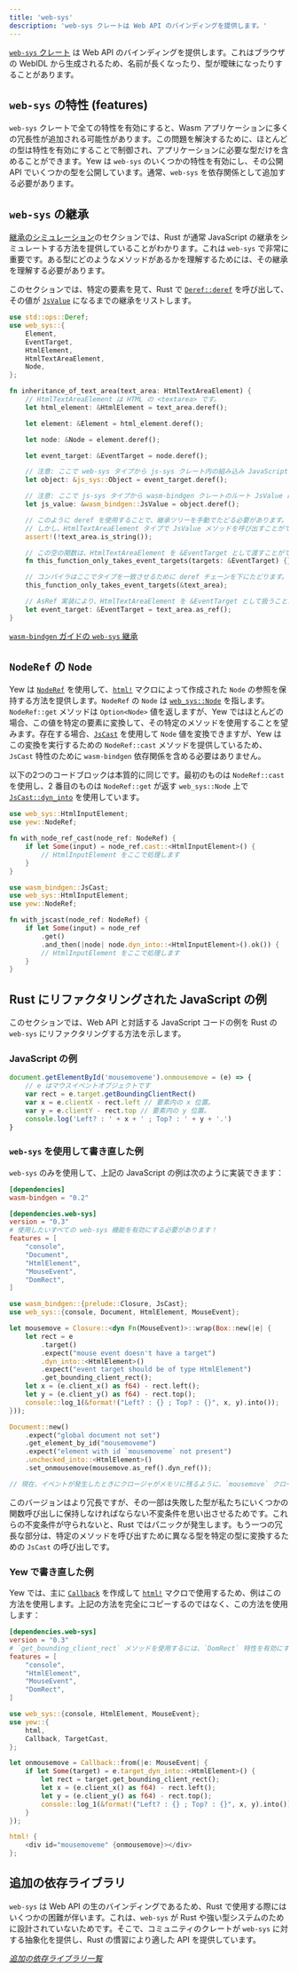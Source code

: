 ```yaml
---
title: 'web-sys'
description: 'web-sys クレートは Web API のバインディングを提供します。'
---
```



[`web-sys` クレート](https://crates.io/crates/web-sys) は Web API のバインディングを提供します。これはブラウザの WebIDL から生成されるため、名前が長くなったり、型が曖昧になったりすることがあります。

## `web-sys` の特性 (features)

`web-sys` クレートで全ての特性を有効にすると、Wasm アプリケーションに多くの冗長性が追加される可能性があります。この問題を解決するために、ほとんどの型は特性を有効にすることで制御され、アプリケーションに必要な型だけを含めることができます。Yew は `web-sys` のいくつかの特性を有効にし、その公開 API でいくつかの型を公開しています。通常、`web-sys` を依存関係として追加する必要があります。

## `web-sys` の継承

[継承のシミュレーション](./wasm-bindgen.mdx#simulating-inheritance)のセクションでは、Rust が通常 JavaScript の継承をシミュレートする方法を提供していることがわかります。これは `web-sys` で非常に重要です。ある型にどのようなメソッドがあるかを理解するためには、その継承を理解する必要があります。

このセクションでは、特定の要素を見て、Rust で [`Deref::deref`](https://doc.rust-lang.org/std/ops/trait.Deref.html#tymethod.deref) を呼び出して、その値が [`JsValue`](./wasm-bindgen.mdx#jsvalue) になるまでの継承をリストします。

```rust
use std::ops::Deref;
use web_sys::{
    Element,
    EventTarget,
    HtmlElement,
    HtmlTextAreaElement,
    Node,
};

fn inheritance_of_text_area(text_area: HtmlTextAreaElement) {
    // HtmlTextAreaElement は HTML の <textarea> です。
    let html_element: &HtmlElement = text_area.deref();

    let element: &Element = html_element.deref();

    let node: &Node = element.deref();

    let event_target: &EventTarget = node.deref();

    // 注意: ここで web-sys タイプから js-sys クレート内の組み込み JavaScript タイプに移行しました。
    let object: &js_sys::Object = event_target.deref();

    // 注意: ここで js-sys タイプから wasm-bindgen クレートのルート JsValue に移行しました。
    let js_value: &wasm_bindgen::JsValue = object.deref();

    // このように deref を使用することで、継承ツリーを手動でたどる必要があります。
    // しかし、HtmlTextAreaElement タイプで JsValue メソッドを呼び出すことができます。
    assert!(!text_area.is_string());

    // この空の関数は、HtmlTextAreaElement を &EventTarget として渡すことができることを示すためのものです。
    fn this_function_only_takes_event_targets(targets: &EventTarget) {};

    // コンパイラはここでタイプを一致させるために deref チェーンを下にたどります。
    this_function_only_takes_event_targets(&text_area);

    // AsRef 実装により、HtmlTextAreaElement を &EventTarget として扱うことができます。
    let event_target: &EventTarget = text_area.as_ref();
}
```

[`wasm-bindgen` ガイドの `web-sys` 継承](https://wasm-bindgen.github.io/wasm-bindgen/web-sys/inheritance.html)

## `NodeRef` の `Node`

Yew は [`NodeRef`](concepts/function-components/node-refs.mdx) を使用して、[`html!`](concepts/html/introduction.mdx) マクロによって作成された `Node` の参照を保持する方法を提供します。`NodeRef` の `Node` は [`web_sys::Node`](https://wasm-bindgen.github.io/wasm-bindgen/api/web_sys/struct.Node.html) を指します。`NodeRef::get` メソッドは `Option<Node>` 値を返しますが、Yew ではほとんどの場合、この値を特定の要素に変換して、その特定のメソッドを使用することを望みます。存在する場合、[`JsCast`](./wasm-bindgen.mdx#JsCast) を使用して `Node` 値を変換できますが、Yew はこの変換を実行するための `NodeRef::cast` メソッドを提供しているため、`JsCast` 特性のために `wasm-bindgen` 依存関係を含める必要はありません。

以下の2つのコードブロックは本質的に同じです。最初のものは `NodeRef::cast` を使用し、2 番目のものは `NodeRef::get` が返す `web_sys::Node` 上で [`JsCast::dyn_into`](https://wasm-bindgen.github.io/wasm-bindgen/api/wasm_bindgen/trait.JsCast.html#method.dyn_into) を使用しています。

<Tabs>
  <TabItem value="Using NodeRef::cast" label="Using NodeRef::cast">

```rust
use web_sys::HtmlInputElement;
use yew::NodeRef;

fn with_node_ref_cast(node_ref: NodeRef) {
    if let Some(input) = node_ref.cast::<HtmlInputElement>() {
        // HtmlInputElement をここで処理します
    }
}
```

  </TabItem>
  <TabItem value="Using NodeRef::get" label="Using NodeRef::get">

```rust
use wasm_bindgen::JsCast;
use web_sys::HtmlInputElement;
use yew::NodeRef;

fn with_jscast(node_ref: NodeRef) {
    if let Some(input) = node_ref
        .get()
        .and_then(|node| node.dyn_into::<HtmlInputElement>().ok()) {
        // HtmlInputElement をここで処理します
    }
}
```

  </TabItem>
</Tabs>

## Rust にリファクタリングされた JavaScript の例

このセクションでは、Web API と対話する JavaScript コードの例を Rust の `web-sys` にリファクタリングする方法を示します。

### JavaScript の例

```js
document.getElementById('mousemoveme').onmousemove = (e) => {
    // e はマウスイベントオブジェクトです
    var rect = e.target.getBoundingClientRect()
    var x = e.clientX - rect.left // 要素内の x 位置。
    var y = e.clientY - rect.top // 要素内の y 位置。
    console.log('Left? : ' + x + ' ; Top? : ' + y + '.')
}
```

### `web-sys` を使用して書き直した例

`web-sys` のみを使用して、上記の JavaScript の例は次のように実装できます：

```toml title=Cargo.toml
[dependencies]
wasm-bindgen = "0.2"

[dependencies.web-sys]
version = "0.3"
# 使用したいすべての web-sys 機能を有効にする必要があります！
features = [
    "console",
    "Document",
    "HtmlElement",
    "MouseEvent",
    "DomRect",
]
```

```rust ,no_run
use wasm_bindgen::{prelude::Closure, JsCast};
use web_sys::{console, Document, HtmlElement, MouseEvent};

let mousemove = Closure::<dyn Fn(MouseEvent)>::wrap(Box::new(|e| {
    let rect = e
        .target()
        .expect("mouse event doesn't have a target")
        .dyn_into::<HtmlElement>()
        .expect("event target should be of type HtmlElement")
        .get_bounding_client_rect();
    let x = (e.client_x() as f64) - rect.left();
    let y = (e.client_y() as f64) - rect.top();
    console::log_1(&format!("Left? : {} ; Top? : {}", x, y).into());
}));

Document::new()
    .expect("global document not set")
    .get_element_by_id("mousemoveme")
    .expect("element with id `mousemoveme` not present")
    .unchecked_into::<HtmlElement>()
    .set_onmousemove(mousemove.as_ref().dyn_ref());

// 現在、イベントが発生したときにクロージャがメモリに残るように、`mousemove` クロージャを保存する必要があります。
```

このバージョンはより冗長ですが、その一部は失敗した型が私たちにいくつかの関数呼び出しに保持しなければならない不変条件を思い出させるためです。これらの不変条件が守られないと、Rust ではパニックが発生します。もう一つの冗長な部分は、特定のメソッドを呼び出すために異なる型を特定の型に変換するための `JsCast` の呼び出しです。

### Yew で書き直した例

Yew では、主に [`Callback`](concepts/function-components/callbacks.mdx) を作成して [`html!`](concepts/html/introduction.mdx) マクロで使用するため、例はこの方法を使用します。上記の方法を完全にコピーするのではなく、この方法を使用します：

```toml title=Cargo.toml
[dependencies.web-sys]
version = "0.3"
# `get_bounding_client_rect` メソッドを使用するには、`DomRect` 特性を有効にする必要があります。
features = [
    "console",
    "HtmlElement",
    "MouseEvent",
    "DomRect",
]

```

```rust
use web_sys::{console, HtmlElement, MouseEvent};
use yew::{
    html,
    Callback, TargetCast,
};

let onmousemove = Callback::from(|e: MouseEvent| {
    if let Some(target) = e.target_dyn_into::<HtmlElement>() {
        let rect = target.get_bounding_client_rect();
        let x = (e.client_x() as f64) - rect.left();
        let y = (e.client_y() as f64) - rect.top();
        console::log_1(&format!("Left? : {} ; Top? : {}", x, y).into());
    }
});

html! {
    <div id="mousemoveme" {onmousemove}></div>
};
```

## 追加の依存ライブラリ

`web-sys` は Web API の生のバインディングであるため、Rust で使用する際にはいくつかの困難が伴います。これは、`web-sys` が Rust や強い型システムのために設計されていないためです。そこで、コミュニティのクレートが `web-sys` に対する抽象化を提供し、Rust の慣習により適した API を提供しています。

_[追加の依存ライブラリ一覧](/community/external-libs)_

